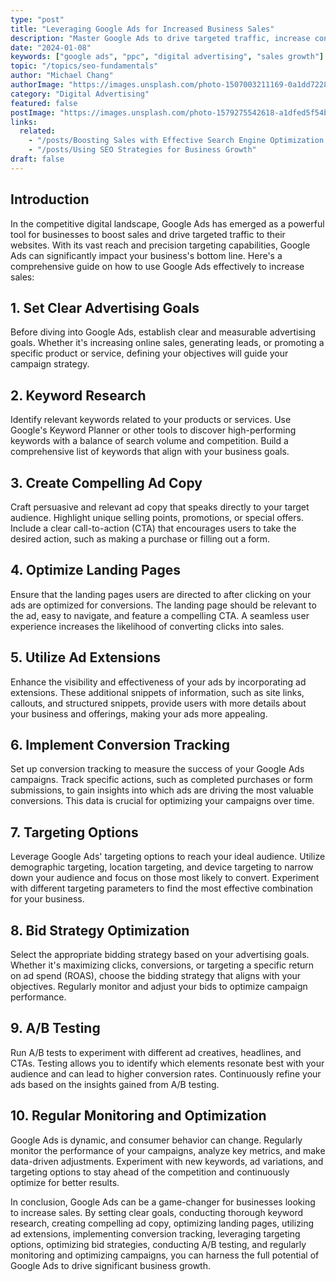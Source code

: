 ```yaml
---
type: "post"
title: "Leveraging Google Ads for Increased Business Sales"
description: "Master Google Ads to drive targeted traffic, increase conversions, and boost your business revenue."
date: "2024-01-08"
keywords: ["google ads", "ppc", "digital advertising", "sales growth"]
topic: "/topics/seo-fundamentals"
author: "Michael Chang"
authorImage: "https://images.unsplash.com/photo-1507003211169-0a1dd7228f2d?q=80&w=100"
category: "Digital Advertising"
featured: false
postImage: "https://images.unsplash.com/photo-1579275542618-a1dfed5f54ba?q=80&w=1000"
links:
  related:
    - "/posts/Boosting Sales with Effective Search Engine Optimization (SEO)"
    - "/posts/Using SEO Strategies for Business Growth"
draft: false
---
```


## **Introduction**

In the competitive digital landscape, Google Ads has emerged as a powerful tool for businesses to boost sales and drive targeted traffic to their websites. With its vast reach and precision targeting capabilities, Google Ads can significantly impact your business's bottom line. Here's a comprehensive guide on how to use Google Ads effectively to increase sales:

## 1. **Set Clear Advertising Goals**

Before diving into Google Ads, establish clear and measurable advertising goals. Whether it's increasing online sales, generating leads, or promoting a specific product or service, defining your objectives will guide your campaign strategy.

## 2. **Keyword Research**

Identify relevant keywords related to your products or services. Use Google's Keyword Planner or other tools to discover high-performing keywords with a balance of search volume and competition. Build a comprehensive list of keywords that align with your business goals.

## 3. **Create Compelling Ad Copy**

Craft persuasive and relevant ad copy that speaks directly to your target audience. Highlight unique selling points, promotions, or special offers. Include a clear call-to-action (CTA) that encourages users to take the desired action, such as making a purchase or filling out a form.

## 4. **Optimize Landing Pages**

Ensure that the landing pages users are directed to after clicking on your ads are optimized for conversions. The landing page should be relevant to the ad, easy to navigate, and feature a compelling CTA. A seamless user experience increases the likelihood of converting clicks into sales.

## 5. **Utilize Ad Extensions**

Enhance the visibility and effectiveness of your ads by incorporating ad extensions. These additional snippets of information, such as site links, callouts, and structured snippets, provide users with more details about your business and offerings, making your ads more appealing.

## 6. **Implement Conversion Tracking**

Set up conversion tracking to measure the success of your Google Ads campaigns. Track specific actions, such as completed purchases or form submissions, to gain insights into which ads are driving the most valuable conversions. This data is crucial for optimizing your campaigns over time.

## 7. **Targeting Options**

Leverage Google Ads' targeting options to reach your ideal audience. Utilize demographic targeting, location targeting, and device targeting to narrow down your audience and focus on those most likely to convert. Experiment with different targeting parameters to find the most effective combination for your business.

## 8. **Bid Strategy Optimization**

Select the appropriate bidding strategy based on your advertising goals. Whether it's maximizing clicks, conversions, or targeting a specific return on ad spend (ROAS), choose the bidding strategy that aligns with your objectives. Regularly monitor and adjust your bids to optimize campaign performance.

## 9. **A/B Testing**

Run A/B tests to experiment with different ad creatives, headlines, and CTAs. Testing allows you to identify which elements resonate best with your audience and can lead to higher conversion rates. Continuously refine your ads based on the insights gained from A/B testing.

## 10. **Regular Monitoring and Optimization**

Google Ads is dynamic, and consumer behavior can change. Regularly monitor the performance of your campaigns, analyze key metrics, and make data-driven adjustments. Experiment with new keywords, ad variations, and targeting options to stay ahead of the competition and continuously optimize for better results.

In conclusion, Google Ads can be a game-changer for businesses looking to increase sales. By setting clear goals, conducting thorough keyword research, creating compelling ad copy, optimizing landing pages, utilizing ad extensions, implementing conversion tracking, leveraging targeting options, optimizing bid strategies, conducting A/B testing, and regularly monitoring and optimizing campaigns, you can harness the full potential of Google Ads to drive significant business growth.

